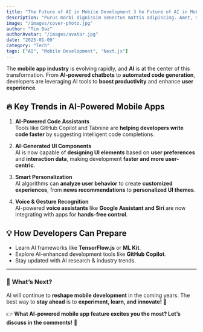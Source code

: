 ```yaml
---
title: "The Future of AI in Mobile Development 3 he Future of AI in Mobile Development 3"
description: "Purus morbi dignissim senectus mattis adipiscing. Amet, massa quam varius orci dapibus volutpat cras. In amet eu ridiculus leo sodales cursus tristique. Tincidunt sed tempus ut viverra ridiculus non molestie. Gravida quis fringilla amet eget dui tempor dignissim. Facilisis auctor venenatis varius nunc, congue erat ac. Cras fermentum convallis quam.  In amet eu ridiculus leo sodales cursus tristique. Tincidunt sed tempus ut viverra ridiculus non molestie. Gravida quis fringilla amet eget dui tempor dignissim. Facilisis auctor venenatis varius nunc, congue erat ac. Cras fermentum convallis quam."
image: "/images/cover-photo.jpg"
author: "Tim Baz"
authorAvatar: "/images/avatar.jpg"
date: "2025-01-09"
category: "Tech"
tags: ["AI", "Mobile Development", "Next.js"]
---
```


The **mobile app industry** is evolving rapidly, and **AI** is at the center of this transformation. From **AI-powered chatbots** to **automated code generation**, developers are leveraging AI tools to **boost productivity** and enhance **user experience**.

## 🔥 Key Trends in AI-Powered Mobile Apps

1. **AI-Powered Code Assistants**  
   Tools like GitHub Copilot and Tabnine are **helping developers write code faster** by suggesting intelligent code completions.

2. **AI-Generated UI Components**  
   AI is now capable of **designing UI elements** based on **user preferences** and **interaction data**, making development **faster and more user-centric**.

3. **Smart Personalization**  
   AI algorithms can **analyze user behavior** to create **customized experiences**, from **news recommendations** to **personalized UI themes**.

4. **Voice & Gesture Recognition**  
   AI-powered **voice assistants** like **Google Assistant and Siri** are now integrating with apps for **hands-free control**.

## 💡 How Developers Can Prepare

- Learn AI frameworks like **TensorFlow.js** or **ML Kit**.
- Explore AI-enhanced development tools like **GitHub Copilot**.
- Stay updated with AI research & industry trends.

---

### 📢 **What’s Next?**

AI will continue to **reshape mobile development** in the coming years. The best way to **stay ahead** is to **experiment, learn, and innovate!** 🚀

👉 **What AI-powered mobile app feature excites you the most? Let’s discuss in the comments!** 💬

